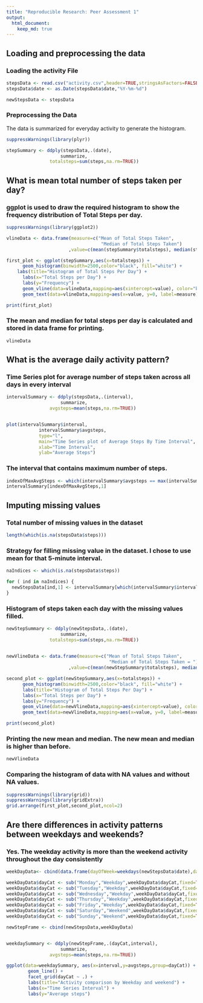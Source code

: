 ```yaml
---
title: "Reproducible Research: Peer Assessment 1"
output: 
  html_document:
    keep_md: true
---
```



## Loading and preprocessing the data

### Loading the activity File
```r
stepsData <- read.csv("activity.csv",header=TRUE,stringsAsFactors=FALSE)
stepsData$date <- as.Date(stepsData$date,"%Y-%m-%d")

newStepsData <- stepsData

```
### Preprocessing the Data
The data is summarized for everyday activity to generate the histogram.

```r

suppressWarnings(library(plyr))

stepSummary <- ddply(stepsData,.(date),
                    summarize,
  				totalsteps=sum(steps,na.rm=TRUE))

```


## What is mean total number of steps taken per day?

### ggplot is used to draw the required histogram to show the frequency distribution of Total Steps per day.

```r
suppressWarnings(library(ggplot2))

vlineData <- data.frame(measure=c("Mean of Total Steps Taken",
                                   "Median of Total Steps Taken")
                       ,value=c(mean(stepSummary$totalsteps), median(stepSummary$totalsteps)))

first_plot <- ggplot(stepSummary,aes(x=totalsteps)) + 
      geom_histogram(binwidth=2500,color="black", fill="white") + 
    labs(title="Histogram of Total Steps Per Day") + 
	  labs(x="Total Steps per Day") + 
	  labs(y="Frequency") +
	  geom_vline(data=vlineData,mapping=aes(xintercept=value), color="blue", linetype=2) +
	  geom_text(data=vlineData,mapping=aes(x=value, y=0, label=measure), size = 4, angle=90, hjust=-0.1, vjust = -0.1,color="red")

print(first_plot)
```

### The mean and median for total steps per day is calculated and stored in data frame for printing.

```r

vlineData
```
## What is the average daily activity pattern?

### Time Series plot for average number of steps taken across all days in every interval

```r
intervalSummary <- ddply(stepsData,.(interval),
                    summarize,
  				avgsteps=mean(steps,na.rm=TRUE))


plot(intervalSummary$interval, 
            intervalSummary$avgsteps,
            type="l", 
            main="Time Series plot of Average Steps By Time Interval", 
			xlab="Time Interval", 
			ylab="Average Steps")

```

### The interval that contains maximum number of steps.

```r
indexOfMaxAvgSteps <- which(intervalSummary$avgsteps == max(intervalSummary$avgsteps))     
intervalSummary[indexOfMaxAvgSteps,1]

```

## Imputing missing values

### Total number of missing values in the dataset

```r
length(which(is.na(stepsData$steps)))
```

### Strategy for filling missing value in the dataset. I chose to use mean for that 5-minute interval.

```r
naIndices <- which(is.na(stepsData$steps))

for ( ind in naIndices) {
  newStepsData[ind,1] <- intervalSummary[which(intervalSummary$interval == stepsData[ind,3]),2]
}

```

### Histogram of steps taken each day with the missing values filled.

```r

newStepSummary <- ddply(newStepsData,.(date),
                    summarize,
  				totalsteps=sum(steps,na.rm=TRUE))
					

newVlineData <- data.frame(measure=c("Mean of Total Steps Taken", 
                                      "Median of Total Steps Taken = ")
                       ,value=c(mean(newStepSummary$totalsteps), median(newStepSummary$totalsteps)))

second_plot <- ggplot(newStepSummary,aes(x=totalsteps)) + 
      geom_histogram(binwidth=2500,color="black", fill="white") + 
	  labs(title="Histogram of Total Steps Per Day") + 
	  labs(x="Total Steps per Day") + 
	  labs(y="Frequency") +
	  geom_vline(data=newVlineData,mapping=aes(xintercept=value), color="blue", linetype=2) +
	  geom_text(data=newVlineData,mapping=aes(x=value, y=0, label=measure), size = 4, angle=90, hjust=-0.1, vjust = -0.1,color="red")

print(second_plot)

```

### Printing the new mean and median. The new mean and median is higher than before. 

```r
newVlineData
```

### Comparing the histogram of data with NA values and without NA values.


```r
suppressWarnings(library(grid))
suppressWarnings(library(gridExtra))
grid.arrange(first_plot,second_plot,ncol=2)

```

## Are there differences in activity patterns between weekdays and weekends?

### Yes. The weekday activity is more than the weekend activity throughout the day consistently

```r

weekDayData<- cbind(data.frame(dayOfWeek=weekdays(newStepsData$date),dayCat=weekdays(newStepsData$date)))

weekDayData$dayCat <- sub("Monday","Weekday",weekDayData$dayCat,fixed=TRUE)
weekDayData$dayCat <- sub("Tuesday","Weekday",weekDayData$dayCat,fixed=TRUE)
weekDayData$dayCat <- sub("Wednesday","Weekday",weekDayData$dayCat,fixed=TRUE)
weekDayData$dayCat <- sub("Thursday","Weekday",weekDayData$dayCat,fixed=TRUE)
weekDayData$dayCat <- sub("Friday","Weekday",weekDayData$dayCat,fixed=TRUE)
weekDayData$dayCat <- sub("Saturday","Weekend",weekDayData$dayCat,fixed=TRUE)
weekDayData$dayCat <- sub("Sunday","Weekend",weekDayData$dayCat,fixed=TRUE)

newStepFrame <- cbind(newStepsData,weekDayData)


weekdaySummary <- ddply(newStepFrame,.(dayCat,interval),
                    summarize,
  				avgsteps=mean(steps,na.rm=TRUE))

ggplot(data=weekdaySummary, aes(x=interval,y=avgsteps,group=dayCat)) +
        geom_line() +
		facet_grid(dayCat ~ .) +
	    labs(title="Activity comparison by Weekday and weekend") + 
	    labs(x="Time Series Interval") + 
	    labs(y="Average steps")
					

```